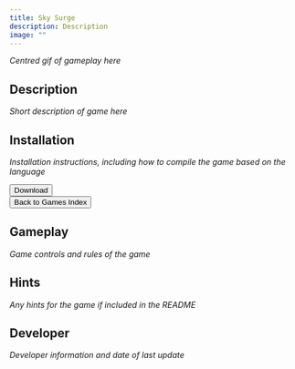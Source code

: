 ```yaml
---
title: Sky Surge
description: Description
image: ""
---
```


*Centred gif of gameplay here*

## Description

*Short description of game here*

## Installation

*Installation instructions, including how to compile the game based on the language*

<div class="centered-button-container">
  <button
    class="custom-button"
    onclick="window.open('https://download-directory.github.io?url=https://github.com/thoth-tech/arcade-games/tree/main/games/SkySurge', '_blank')">
    Download
  </button>
</div>

<div class="centered-button-container">
  <button
    class="custom-button"
    onclick="location.href='/games'">
    Back to Games Index
  </button>
</div>

## Gameplay

*Game controls and rules of the game*

## Hints

*Any hints for the game if included in the README*

## Developer 

*Developer information and date of last update*